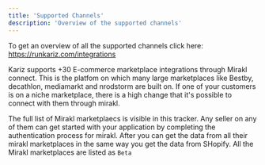 ```yaml
---
title: 'Supported Channels'
description: 'Overview of the supported channels'
---
```


To get an overview of all the supported channels click here: https://runkariz.com/integrations

Kariz supports +30 E-commerce marketplace integrations through Mirakl connect. This is the platfom on which many large marketplaces like Bestby, decathlon, mediamarkt and nrodstorm are built on. If one of your customers is on a niche marketplace, there is a high change that it's possible to connect with them through mirakl.

The full list of Mirakl marketplaecs is visible in this tracker. Any seller on any of them can get started with your application by completing the authentication process for mirakl. After you can get the data from all their mirakl marketplaces in the same way you get the data from SHopify. All the Mirakl marketplaces are listed as `Beta`